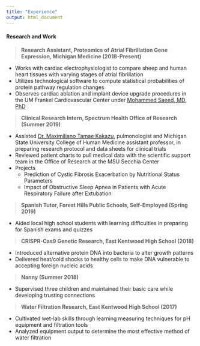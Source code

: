 ```yaml
---
title: "Experience"
output: html_document
---
```


#### Research and Work
> **Research Assistant, Proteomics of Atrial Fibrillation Gene Expression, Michigan Medicine (2018-Present)**

* Works with cardiac electrophysiologist to compare sheep and human heart tissues with varying stages of atrial fibrillation
* Utilizes technological software to compute statistical probabilities of protein pathway regulation changes
* Observes cardiac ablation and implant device upgrade procedures in the UM Frankel Cardiovascular Center under [Mohammed Saeed, MD, PhD](https://mcircc.umich.edu/mohammed-saeed-md-phd-1)
    
> **Clinical Research Intern, Spectrum Health Office of Research (Summer 2019)**

* Assisted [Dr. Maximiliano Tamae Kakazu](https://findadoctor.spectrumhealth.org/physician/profile/2899), pulmonologist and Michigan State University College of Human Medicine assistant professor, in preparing research protocol and data sheets for clinical trials
* Reviewed patient charts to pull medical data with the scientific support team in the Office of Research at the MSU Secchia Center
* Projects
    + Prediction of Cystic Fibrosis Exacerbation by Nutritional Status Parameters
    + Impact of Obstructive Sleep Apnea in Patients with Acute Respiratory Failure after Extubation
    
> **Spanish Tutor, Forest Hills Public Schools, Self-Employed (Spring 2019)**

* Aided local high school students with learning difficulties in preparing for Spanish exams and quizzes
    
> **CRISPR-Cas9 Genetic Research, East Kentwood High School (2018)**

* Introduced alternative protein DNA into bacteria to alter growth patterns
* Delivered heat/cold shocks to healthy cells to make DNA vulnerable to accepting foreign nucleic acids
     
> **Nanny (Summer 2018)**

* Supervised three children and maintained their basic care while developing trusting connections
     
> **Water Filtration Research, East Kentwood High School (2017)**

* Cultivated wet-lab skills through learning measuring techniques for pH equipment and filtration tools
* Analyzed equipment output to determine the most effective method of water filtration
